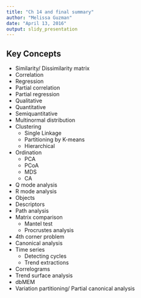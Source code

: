 ```yaml
---
title: "Ch 14 and final summary"
author: "Melissa Guzman"
date: "April 13, 2016"
output: slidy_presentation
---
```



## Key Concepts

- Similarity/ Dissimilarity matrix
- Correlation
- Regression
- Partial correlation
- Partial regression
- Qualitative
- Quantitative
- Semiquantitative
- Multinormal distribution
- Clustering
	- Single Linkage
	- Partitioning by K-means
	- Hierarchical
- Ordination
	- PCA
	- PCoA
	- MDS
	- CA
- Q mode analysis
- R mode analysis 
- Objects
- Descriptors
- Path analysis
- Matrix comparison
	- Mantel test
	- Procrustes analysis
- 4th corner problem
- Canonical analysis
- Time series
	- Detecting cycles
	- Trend extractions
- Correlograms
- Trend surface analysis
- dbMEM
- Variation partitioning/ Partial canonical analysis

